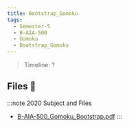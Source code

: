 ```yaml
---
title: Bootstrap_Gomoku
tags:
  - Semester-5
  - B-AIA-500
  - Gomoku
  - Bootstrap_Gomoku
---
```

> Timeline: ?


## Files 📂

:::note 2020 Subject and Files
- [B-AIA-500_Gomoku_Bootstrap.pdf](https://github.com/Studio-17/Epitech-Subjects/raw/main/Semester-5/B-AIA-500/Gomoku/Bootstrap_Gomoku/B-AIA-500_Gomoku_Bootstrap.pdf)
:::

